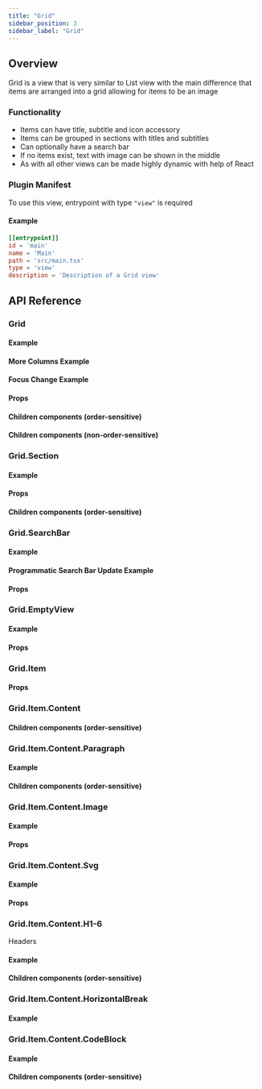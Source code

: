 ```yaml
---
title: "Grid"
sidebar_position: 3
sidebar_label: "Grid"
---
```















## Overview

Grid is a view that is very similar to List view with the main difference that items are arranged into a grid allowing for items to be an image

<UiScreenshot imgPath="/img/generated-screenshots/ui_grid/main/default.png"/>

### Functionality
- Items can have title, subtitle and icon accessory
- Items can be grouped in sections with titles and subtitles
- Can optionally have a search bar
- If no items exist, text with image can be shown in the middle
- As with all other views can be made highly dynamic with help of React

### Plugin Manifest

To use this view, entrypoint with type `"view"` is required

#### Example
```toml
[[entrypoint]]
id = 'main'
name = 'Main'
path = 'src/main.tsx'
type = 'view'
description = 'Description of a Grid view'
```

## API Reference

### Grid
<GridDescription/>

#### Example
<GridCode/>

#### More Columns Example

<GridMoreColumnsCode/>

#### Focus Change Example

<GridFocusCode/>

#### Props
<GridProps/>

#### Children components (order-sensitive)
<GridOrderedMembers/>

#### Children components (non-order-sensitive)
<GridPerTypeMembers/>



### Grid.Section
<GridSectionDescription/>

#### Example
<GridSectionCode/>

#### Props
<GridSectionProps/>

#### Children components (order-sensitive)
<GridSectionOrderedMembers/>



### Grid.SearchBar
<SearchBarDescription/>

#### Example
<SearchBarCode/>

#### Programmatic Search Bar Update Example
<SearchBarSetSearchText screenshot={false}/>

#### Props
<SearchBarProps/>



### Grid.EmptyView
<EmptyViewDescription/>

#### Example
<EmptyViewCode/>

#### Props
<EmptyViewProps/>



### Grid.Item
<GridItemDescription/>

#### Props
<GridItemProps/>



### Grid.Item.Content
<ContentDescription/>

#### Children components (order-sensitive)
<ContentOrderedMembers/>



### Grid.Item.Content.Paragraph
<ParagraphDescription/>

#### Example
<ParagraphCode/>

#### Children components (order-sensitive)
<ParagraphOrderedMembers/>



### Grid.Item.Content.Image
<ImageDescription/>

#### Example
<ImageCode/>

#### Props
<ImageProps/>


### Grid.Item.Content.Svg
<SvgDescription/>

#### Example
<SvgCode/>

#### Props
<SvgProps/>


### Grid.Item.Content.H1-6
Headers

#### Example
<HXCode/>

#### Children components (order-sensitive)
<HXMembers/>



### Grid.Item.Content.HorizontalBreak
<HorizontalBreakDescription/>

#### Example
<HorizontalBreakCode/>



### Grid.Item.Content.CodeBlock
<CodeBlockDescription/>

#### Example
<CodeBlockCode/>

#### Children components (order-sensitive)
<CodeBlockMembers/>


